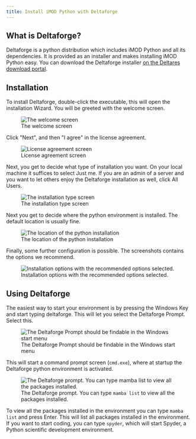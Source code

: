 ```yaml
---
title: Install iMOD Python with Deltaforge
---
```


## What is Deltaforge?

Deltaforge is a python distribution which includes iMOD Python and all
its dependencies. It is provided as an installer and makes installing
iMOD Python easy. You can download the Deltaforge installer [on the Deltares download
portal](https://download2.deltares.nl/imod-suite/).

## Installation

To install Deltaforge, double-click the executable, this will open the
installation Wizard. You will be greeted with the welcome screen.

![The welcome screen](figures/deltaforge/1_welcome_screen.png)

Click \"Next\", and then \"I agree\" in the license agreement.

![License agreement screen](figures/deltaforge/2_license.png)

Next, you get to decide what type of installation you want. On your
local machine it suffices to select [Just me]{.title-ref}. If you are an
admin of a server and you want to let others enjoy the Deltaforge
installation as well, click [All Users]{.title-ref}.

![The installation type
screen](figures/deltaforge/3_installation_type.png)

Next you get to decide where the python environment is installed. The
default location is usually fine.

![The location of the python
installation](figures/deltaforge/4_install_location.png)

Finally, some further configuration is possible. The screenshots
contains the options we recommend.

![Installation options with the recommended options
selected.](figures/deltaforge/5_installation_options.png)

## Using Deltaforge

The easiest way to start your environment is by pressing the Windows Key
and start typing [deltaforge]{.title-ref}. This will let you select the
[Deltaforge Prompt]{.title-ref}. Select this.

![The Deltaforge Prompt should be findable in the Windows start
menu](figures/deltaforge/6_deltaforge_start_menu.png)

This will start a command prompt screen (`cmd.exe`), where at startup
the Deltaforge python environment is activated.

![The Deltaforge prompt. You can type `mamba list` to view all the
packages installed.](figures/deltaforge/7_deltaforge_prompt.png)

To view all the packages installed in the environment you can type
`mamba list` and press Enter. This will list all packages installed in
the environment. If you want to start coding, you can type `spyder`,
which will start Spyder, a Python scientific development environment.
